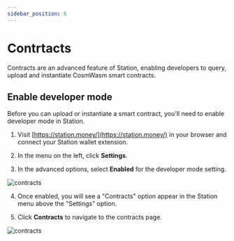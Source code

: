 ```yaml
---
sidebar_position: 6
---
```


# Contrtacts

Contracts are an advanced feature of Station, enabling developers to query, upload and instantiate CosmWasm smart contracts. 

## Enable developer mode

Before you can upload or instantiate a smart contract, you'll need to enable developer mode in Station. 

1. Visit [https://station.money/](https://station.money/) in your browser and connect your Station wallet extension. 

2. In the menu on the left, click **Settings**. 

3. In the advanced options, select **Enabled** for the developer mode setting. 

<img
    className="readme-img-lg"
    src="/img/screens/contracts/contracts-1.png"
    alt="contracts"
/>

4. Once enabled, you will see a "Contracts" option appear in the Station menu above the "Settings" option. 

5. Click **Contracts** to navigate to the contracts page. 

<img
    className="readme-img-lg"
    src="/img/screens/contracts/contracts-2.png"
    alt="contracts"
/>
